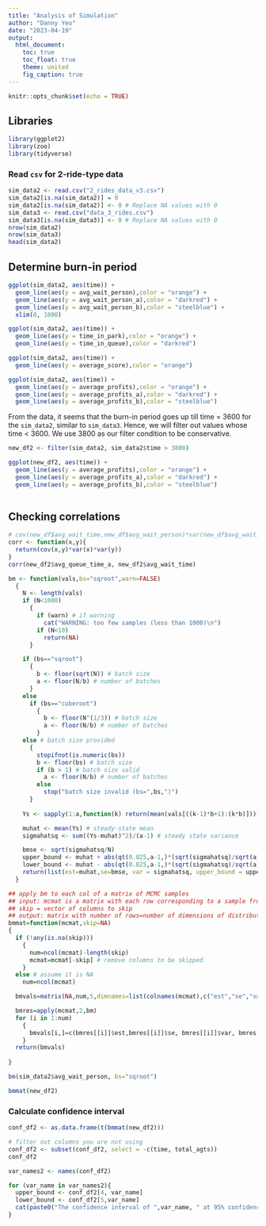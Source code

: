 ```yaml
---
title: "Analysis of Simulation"
author: "Danny Yeo"
date: "2023-04-19"
output: 
  html_document:
    toc: true
    toc_float: true
    theme: united
    fig_caption: true
---
```


```r
knitr::opts_chunk$set(echo = TRUE)
```

## Libraries
```r
library(ggplot2)
library(zoo)
library(tidyverse)
```

### Read `csv` for 2-ride-type data

```r
sim_data2 <- read.csv("2_rides_data_v3.csv")
sim_data2[is.na(sim_data2)] = 0
sim_data2[is.na(sim_data2)] <- 0 # Replace NA values with 0
sim_data3 <- read.csv("data_3_rides.csv")
sim_data3[is.na(sim_data3)] <- 0 # Replace NA values with 0
nrow(sim_data2)
nrow(sim_data3)
head(sim_data2)
```

## Determine burn-in period
```r
ggplot(sim_data2, aes(time)) + 
  geom_line(aes(y = avg_wait_person),color = "orange") +
  geom_line(aes(y = avg_wait_person_a),color = "darkred") +
  geom_line(aes(y = avg_wait_person_b),color = "steelblue") +
  xlim(0, 1000)
```

```r
ggplot(sim_data2, aes(time)) + 
  geom_line(aes(y = time_in_park),color = "orange") +
  geom_line(aes(y = time_in_queue),color = "darkred")
```

```r
ggplot(sim_data2, aes(time)) + 
  geom_line(aes(y = average_score),color = "orange")
```

```r
ggplot(sim_data2, aes(time)) + 
  geom_line(aes(y = average_profits),color = "orange") +
  geom_line(aes(y = average_profits_a),color = "darkred") +
  geom_line(aes(y = average_profits_b),color = "steelblue")
```
From the data, it seems that the burn-in period goes up till time = 3600 for the `sim_data2`, similar to `sim_data3`. Hence, we will filter out values whose time < 3600. We use 3800 as our filter condition to be conservative.

```r
new_df2 <- filter(sim_data2, sim_data2$time > 3800)

ggplot(new_df2, aes(time)) + 
  geom_line(aes(y = average_profits),color = "orange") +
  geom_line(aes(y = average_profits_a),color = "darkred") +
  geom_line(aes(y = average_profits_b),color = "steelblue") 
  
```
## Checking correlations
```r

# cov(new_df$avg_wait_time,new_df$avg_wait_person)*var(new_df$avg_wait_time)*var(new_df$avg_wait_person)
corr <- function(x,y){
  return(cov(x,y)*var(x)*var(y))
}
corr(new_df2$avg_queue_time_a, new_df2$avg_wait_time)
```


```r
bm <- function(vals,bs="sqroot",warn=FALSE)
  {
    N <- length(vals)
    if (N<1000)
      {
        if (warn) # if warning
          cat("WARNING: too few samples (less than 1000)\n")
        if (N<10)
          return(NA)
      }

    if (bs=="sqroot") 
      {
        b <- floor(sqrt(N)) # batch size
        a <- floor(N/b) # number of batches
      }
    else
      if (bs=="cuberoot") 
        {
          b <- floor(N^(1/3)) # batch size
          a <- floor(N/b) # number of batches
        }
    else # batch size provided
      {
        stopifnot(is.numeric(bs))  
        b <- floor(bs) # batch size
        if (b > 1) # batch size valid
          a <- floor(N/b) # number of batches
        else
          stop("batch size invalid (bs=",bs,")")
      }
    
    Ys <- sapply(1:a,function(k) return(mean(vals[((k-1)*b+1):(k*b)])))

    muhat <- mean(Ys) # steady-state mean
    sigmahatsq <- sum((Ys-muhat)^2)/(a-1) # steady state variance

    bmse <- sqrt(sigmahatsq/N)
    upper_bound <- muhat + abs(qt(0.025,a-1,)*(sqrt(sigmahatsq)/sqrt(a)))
    lower_bound <- muhat - abs(qt(0.025,a-1,)*(sqrt(sigmahatsq)/sqrt(a)))
    return(list(est=muhat,se=bmse, var = sigmahatsq, upper_bound = upper_bound, lower_bound = lower_bound))
  }

## apply bm to each col of a matrix of MCMC samples
## input: mcmat is a matrix with each row corresponding to a sample from the multivariate distribution of interest
## skip = vector of columns to skip
## output: matrix with number of rows=number of dimensions of distribution and 2 columns (estimate and s.error)
bmmat=function(mcmat,skip=NA)
{
  if (!any(is.na(skip)))
    {
      num=ncol(mcmat)-length(skip)
      mcmat=mcmat[-skip] # remove columns to be skipped
    }
  else # assume it is NA
    num=ncol(mcmat)

  bmvals=matrix(NA,num,5,dimnames=list(colnames(mcmat),c("est","se","var","upper_bound","lower_bound"))) # first col=est, second col=MS s.error, third col= variance, 4th and 5th upper and lower

  bmres=apply(mcmat,2,bm)
  for (i in 1:num)
    {
      bmvals[i,]=c(bmres[[i]]$est,bmres[[i]]$se, bmres[[i]]$var, bmres[[i]]$upper_bound, bmres[[i]]$lower_bound)
    }
  return(bmvals)
 
}
```

```r
bm(sim_data2$avg_wait_person, bs="sqroot")
```

```r
bmmat(new_df2)
```
### Calculate confidence interval

```r
conf_df2 <- as.data.frame(t(bmmat(new_df2)))

# filter out columns you are not using
conf_df2 <- subset(conf_df2, select = -c(time, total_agts))
conf_df2
```
```r
var_names2 <- names(conf_df2)

for (var_name in var_names2){
  upper_bound <- conf_df2[4, var_name]
  lower_bound <- conf_df2[5,var_name]
  cat(paste0("The confidence interval of ",var_name, " at 95% confidence is (", lower_bound, ",", upper_bound, ")\n"))
}
```



